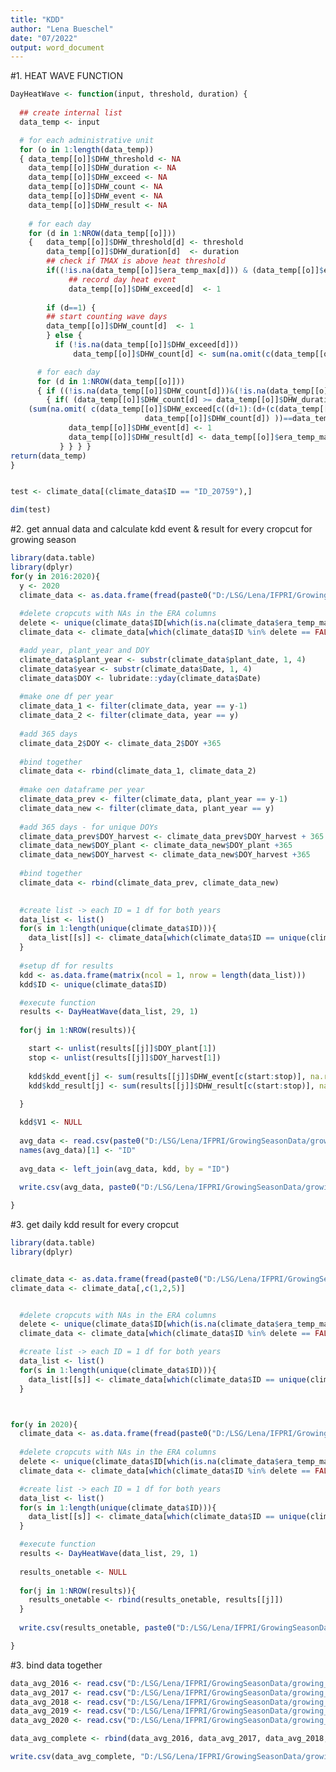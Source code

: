 ---
title: "KDD"
author: "Lena Bueschel"
date: "07/2022"
output: word_document
---

#1. HEAT WAVE FUNCTION
```{r}
DayHeatWave <- function(input, threshold, duration) {
  
  ## create internal list
  data_temp <- input

  # for each administrative unit
  for (o in 1:length(data_temp))  
  { data_temp[[o]]$DHW_threshold <- NA                    
    data_temp[[o]]$DHW_duration <- NA
    data_temp[[o]]$DHW_exceed <- NA                        
    data_temp[[o]]$DHW_count <- NA                         
    data_temp[[o]]$DHW_event <- NA                             
    data_temp[[o]]$DHW_result <- NA                           
  
    # for each day
    for (d in 1:NROW(data_temp[[o]]))  
    {   data_temp[[o]]$DHW_threshold[d] <- threshold
        data_temp[[o]]$DHW_duration[d]  <- duration
        ## check if TMAX is above heat threshold
        if((!is.na(data_temp[[o]]$era_temp_max[d])) & (data_temp[[o]]$era_temp_max[d] >= data_temp[[o]]$DHW_threshold[d])) { 
             ## record day heat event
             data_temp[[o]]$DHW_exceed[d]  <- 1                           
        
        if (d==1) {
        ## start counting wave days
        data_temp[[o]]$DHW_count[d]  <- 1
        } else { 
          if (!is.na(data_temp[[o]]$DHW_exceed[d]))
              data_temp[[o]]$DHW_count[d] <- sum(na.omit(c(data_temp[[o]]$DHW_count[d-1],1 ))) } } } 

      # for each day
      for (d in 1:NROW(data_temp[[o]]))
      { if ((!is.na(data_temp[[o]]$DHW_count[d]))&(!is.na(data_temp[[o]]$DHW_duration[d])))
        { if( (data_temp[[o]]$DHW_count[d] >= data_temp[[o]]$DHW_duration[d]) |
    (sum(na.omit( c(data_temp[[o]]$DHW_exceed[c((d+1):(d+(c(data_temp[[o]]$DHW_duration[d]-data_temp[[o]]$DHW_count[d]))))], 
                              data_temp[[o]]$DHW_count[d]) ))==data_temp[[o]]$DHW_duration[d]) ) { 
             data_temp[[o]]$DHW_event[d] <- 1
             data_temp[[o]]$DHW_result[d] <- data_temp[[o]]$era_temp_max[d]-data_temp[[o]]$DHW_threshold[d] 
           } } } }
return(data_temp)
}


test <- climate_data[(climate_data$ID == "ID_20759"),]

dim(test)
```

#2. get annual data and calculate kdd event & result for every cropcut for growing season
```{r}
library(data.table)
library(dplyr)
for(y in 2016:2020){ 
  y <- 2020
  climate_data <- as.data.frame(fread(paste0("D:/LSG/Lena/IFPRI/GrowingSeasonData/climate_data_growseas_",y,"_new.csv")))
  
  #delete cropcuts with NAs in the ERA columns
  delete <- unique(climate_data$ID[which(is.na(climate_data$era_temp_max))])
  climate_data <- climate_data[which(climate_data$ID %in% delete == FALSE),]

  #add year, plant_year and DOY 
  climate_data$plant_year <- substr(climate_data$plant_date, 1, 4)
  climate_data$year <- substr(climate_data$Date, 1, 4)
  climate_data$DOY <- lubridate::yday(climate_data$Date)
  
  #make one df per year 
  climate_data_1 <- filter(climate_data, year == y-1)
  climate_data_2 <- filter(climate_data, year == y)
  
  #add 365 days 
  climate_data_2$DOY <- climate_data_2$DOY +365
  
  #bind together 
  climate_data <- rbind(climate_data_1, climate_data_2)
    
  #make oen dataframe per year
  climate_data_prev <- filter(climate_data, plant_year == y-1)
  climate_data_new <- filter(climate_data, plant_year == y)
  
  #add 365 days - for unique DOYs
  climate_data_prev$DOY_harvest <- climate_data_prev$DOY_harvest + 365
  climate_data_new$DOY_plant <- climate_data_new$DOY_plant +365
  climate_data_new$DOY_harvest <- climate_data_new$DOY_harvest +365
  
  #bind together 
  climate_data <- rbind(climate_data_prev, climate_data_new)

  
  #create list -> each ID = 1 df for both years 
  data_list <- list()
  for(s in 1:length(unique(climate_data$ID))){
    data_list[[s]] <- climate_data[which(climate_data$ID == unique(climate_data$ID)[s]),]
  }
  
  #setup df for results 
  kdd <- as.data.frame(matrix(ncol = 1, nrow = length(data_list)))
  kdd$ID <- unique(climate_data$ID)

  #execute function
  results <- DayHeatWave(data_list, 29, 1)
  
  for(j in 1:NROW(results)){

    start <- unlist(results[[j]]$DOY_plant[1])
    stop <- unlist(results[[j]]$DOY_harvest[1])
          
    kdd$kdd_event[j] <- sum(results[[j]]$DHW_event[c(start:stop)], na.rm = TRUE)
    kdd$kdd_result[j] <- sum(results[[j]]$DHW_result[c(start:stop)], na.rm = TRUE)
  
  } 

  kdd$V1 <- NULL
  
  avg_data <- read.csv(paste0("D:/LSG/Lena/IFPRI/GrowingSeasonData/growing_season_average_",y,"_new.csv"))
  names(avg_data)[1] <- "ID"
  
  avg_data <- left_join(avg_data, kdd, by = "ID")
  
  write.csv(avg_data, paste0("D:/LSG/Lena/IFPRI/GrowingSeasonData/growing_season_average_",y,"_new.csv"), row.names = F)

}


```

#3. get daily kdd result for every cropcut
```{r}
library(data.table)
library(dplyr)


climate_data <- as.data.frame(fread(paste0("D:/LSG/Lena/IFPRI/GrowingSeasonData/climate_data_growseas_2020_new.csv")))
climate_data <- climate_data[,c(1,2,5)]


  #delete cropcuts with NAs in the ERA columns
  delete <- unique(climate_data$ID[which(is.na(climate_data$era_temp_max))])
  climate_data <- climate_data[which(climate_data$ID %in% delete == FALSE),]

  #create list -> each ID = 1 df for both years 
  data_list <- list()
  for(s in 1:length(unique(climate_data$ID))){
    data_list[[s]] <- climate_data[which(climate_data$ID == unique(climate_data$ID)[s]),]
  }



for(y in 2020){ 
  climate_data <- as.data.frame(fread(paste0("D:/LSG/Lena/IFPRI/GrowingSeasonData/climate_data_growseas_",y,"_new.csv")))
  
  #delete cropcuts with NAs in the ERA columns
  delete <- unique(climate_data$ID[which(is.na(climate_data$era_temp_max))])
  climate_data <- climate_data[which(climate_data$ID %in% delete == FALSE),]

  #create list -> each ID = 1 df for both years 
  data_list <- list()
  for(s in 1:length(unique(climate_data$ID))){
    data_list[[s]] <- climate_data[which(climate_data$ID == unique(climate_data$ID)[s]),]
  }

  #execute function
  results <- DayHeatWave(data_list, 29, 1)
  
  results_onetable <- NULL
  
  for(j in 1:NROW(results)){
    results_onetable <- rbind(results_onetable, results[[j]])
  } 
  
  write.csv(results_onetable, paste0("D:/LSG/Lena/IFPRI/GrowingSeasonData/climate_data_growseas_",y,"kdd_new.csv"))

}


```

#3. bind data together
```{r}
data_avg_2016 <- read.csv("D:/LSG/Lena/IFPRI/GrowingSeasonData/growing_season_average_2016_new.csv")
data_avg_2017 <- read.csv("D:/LSG/Lena/IFPRI/GrowingSeasonData/growing_season_average_2017_new.csv")
data_avg_2018 <- read.csv("D:/LSG/Lena/IFPRI/GrowingSeasonData/growing_season_average_2018_new.csv")
data_avg_2019 <- read.csv("D:/LSG/Lena/IFPRI/GrowingSeasonData/growing_season_average_2019_new.csv")
data_avg_2020 <- read.csv("D:/LSG/Lena/IFPRI/GrowingSeasonData/growing_season_average_2020_new.csv")

data_avg_complete <- rbind(data_avg_2016, data_avg_2017, data_avg_2018, data_avg_2019, data_avg_2020)

write.csv(data_avg_complete, "D:/LSG/Lena/IFPRI/GrowingSeasonData/growing_season_average_complete.csv", row.names = F)

```
